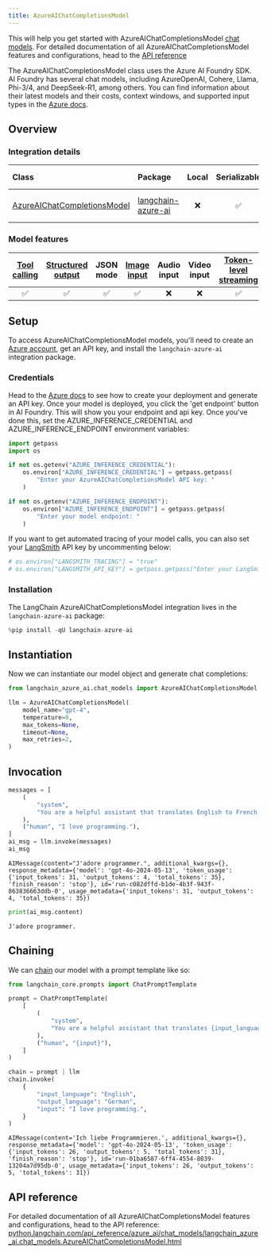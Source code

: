```yaml
---
title: AzureAIChatCompletionsModel
---
```


This will help you get started with AzureAIChatCompletionsModel [chat models](/oss/python/langchain/models). For detailed documentation of all AzureAIChatCompletionsModel features and configurations, head to the [API reference](https://python.langchain.com/api_reference/azure_ai/chat_models/langchain_azure_ai.chat_models.AzureAIChatCompletionsModel.html)

The AzureAIChatCompletionsModel class uses the Azure AI Foundry SDK. AI Foundry has several chat models, including AzureOpenAI, Cohere, Llama, Phi-3/4, and DeepSeek-R1, among others. You can find information about their latest models and their costs, context windows, and supported input types in the [Azure docs](https://learn.microsoft.com/azure/ai-studio/how-to/model-catalog-overview).

## Overview

### Integration details

| Class | Package | Local | Serializable | [JS support](https://v03.api.js.langchain.com/classes/_langchain_openai.AzureChatOpenAI.html) | Downloads | Version |
| :--- | :--- | :---: | :---: |  :---: | :---: | :---: |
| [AzureAIChatCompletionsModel](https://python.langchain.com/api_reference/azure_ai/chat_models/langchain_azure_ai.chat_models.AzureAIChatCompletionsModel.html) | [langchain-azure-ai](https://python.langchain.com/api_reference/langchain_azure_ai/index.html) | ❌ | ✅ | ✅ | ![PyPI - Downloads](https://img.shields.io/pypi/dm/langchain-azure-ai?style=flat-square&label=%20) | ![PyPI - Version](https://img.shields.io/pypi/v/langchain-azure-ai?style=flat-square&label=%20) |

### Model features

| [Tool calling](/oss/python/langchain/tools) | [Structured output](/oss/python/langchain/structured-output) | JSON mode | [Image input](/oss/python/langchain/messages#multimodal) | Audio input | Video input | [Token-level streaming](/oss/python/langchain/streaming/) | Native async | [Token usage](/oss/python/langchain/models#token-usage) | [Logprobs](/oss/python/langchain/models#log-probabilities) |
| :---: | :---: | :---: | :---: |  :---: | :---: | :---: | :---: | :---: | :---: |
| ✅ | ✅ | ✅ | ✅ | ❌ | ❌ | ✅ | ✅ | ✅ | ✅|

## Setup

To access AzureAIChatCompletionsModel models, you'll need to create an [Azure account](https://azure.microsoft.com/pricing/purchase-options/azure-account), get an API key, and install the `langchain-azure-ai` integration package.

### Credentials

Head to the [Azure docs](https://learn.microsoft.com/en-us/azure/ai-studio/how-to/develop/sdk-overview?tabs=sync&pivots=programming-language-python) to see how to create your deployment and generate an API key. Once your model is deployed, you click the 'get endpoint' button in AI Foundry. This will show you your endpoint and api key. Once you've done this, set the AZURE_INFERENCE_CREDENTIAL and AZURE_INFERENCE_ENDPOINT environment variables:

```python
import getpass
import os

if not os.getenv("AZURE_INFERENCE_CREDENTIAL"):
    os.environ["AZURE_INFERENCE_CREDENTIAL"] = getpass.getpass(
        "Enter your AzureAIChatCompletionsModel API key: "
    )

if not os.getenv("AZURE_INFERENCE_ENDPOINT"):
    os.environ["AZURE_INFERENCE_ENDPOINT"] = getpass.getpass(
        "Enter your model endpoint: "
    )
```

If you want to get automated tracing of your model calls, you can also set your [LangSmith](https://docs.smith.langchain.com/) API key by uncommenting below:

```python
# os.environ["LANGSMITH_TRACING"] = "true"
# os.environ["LANGSMITH_API_KEY"] = getpass.getpass("Enter your LangSmith API key: ")
```

### Installation

The LangChain AzureAIChatCompletionsModel integration lives in the `langchain-azure-ai` package:

```python
%pip install -qU langchain-azure-ai
```

## Instantiation

Now we can instantiate our model object and generate chat completions:

```python
from langchain_azure_ai.chat_models import AzureAIChatCompletionsModel

llm = AzureAIChatCompletionsModel(
    model_name="gpt-4",
    temperature=0,
    max_tokens=None,
    timeout=None,
    max_retries=2,
)
```

## Invocation

```python
messages = [
    (
        "system",
        "You are a helpful assistant that translates English to French. Translate the user sentence.",
    ),
    ("human", "I love programming."),
]
ai_msg = llm.invoke(messages)
ai_msg
```

```output
AIMessage(content="J'adore programmer.", additional_kwargs={}, response_metadata={'model': 'gpt-4o-2024-05-13', 'token_usage': {'input_tokens': 31, 'output_tokens': 4, 'total_tokens': 35}, 'finish_reason': 'stop'}, id='run-c082dffd-b1de-4b3f-943f-863836663ddb-0', usage_metadata={'input_tokens': 31, 'output_tokens': 4, 'total_tokens': 35})
```

```python
print(ai_msg.content)
```

```output
J'adore programmer.
```

## Chaining

We can [chain](/oss/python/how-to/sequence/) our model with a prompt template like so:

```python
from langchain_core.prompts import ChatPromptTemplate

prompt = ChatPromptTemplate(
    [
        (
            "system",
            "You are a helpful assistant that translates {input_language} to {output_language}.",
        ),
        ("human", "{input}"),
    ]
)

chain = prompt | llm
chain.invoke(
    {
        "input_language": "English",
        "output_language": "German",
        "input": "I love programming.",
    }
)
```

```output
AIMessage(content='Ich liebe Programmieren.', additional_kwargs={}, response_metadata={'model': 'gpt-4o-2024-05-13', 'token_usage': {'input_tokens': 26, 'output_tokens': 5, 'total_tokens': 31}, 'finish_reason': 'stop'}, id='run-01ba6587-6ff4-4554-8039-13204a7d95db-0', usage_metadata={'input_tokens': 26, 'output_tokens': 5, 'total_tokens': 31})
```

## API reference

For detailed documentation of all AzureAIChatCompletionsModel features and configurations, head to the API reference: [python.langchain.com/api_reference/azure_ai/chat_models/langchain_azure_ai.chat_models.AzureAIChatCompletionsModel.html](https://python.langchain.com/api_reference/azure_ai/chat_models/langchain_azure_ai.chat_models.AzureAIChatCompletionsModel.html)
